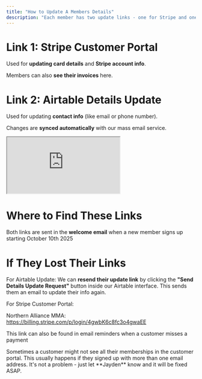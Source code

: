 ```yaml
---
title: "How to Update A Members Details"
description: "Each member has two update links - one for Stripe and one for Airtable."
---
```


# Link 1: Stripe Customer Portal

Used for **updating card details** and **Stripe account info**.

Members can also **see their invoices** here.

# Link 2: Airtable Details Update

Used for updating **contact info** (like email or phone number).

Changes are **synced automatically** with our mass email service.

<div
  style={{
    position: "relative",
    width: "100%",
    paddingBottom: "56.25%", // 16:9 aspect ratio (9/16 = 0.5625)
    borderRadius: "12px",
    overflow: "hidden",
  }}
>
  <iframe
    src="https://scribehow.com/embed/Create_a_Subscription_for_a_Customer_in_Stripe__N5KSwqvHQqJniplPVjAheDw?removeLogo=true"
    allow="fullscreen"
    style={{
      position: "absolute",
      top: 0,
      left: 0,
      width: "100%",
      height: "100%",
      border: 0,
      borderRadius: "12px",
    }}
  ></iframe>
</div>

# Where to Find These Links

Both links are sent in the **welcome email** when a new member signs up starting October 10th 2025

# If They Lost Their Links

For Airtable Update: We can **resend their update link** by clicking the **"Send Details Update Request"** button inside our Airtable interface. This sends them an email to update their info again.

For Stripe Customer Portal:

Northern Alliance MMA: https://billing.stripe.com/p/login/4gwbK6c8fc3o4gwaEE

This link can also be found in email reminders when a customer misses a payment

<Tip>
  Sometimes a customer might not see all their memberships in the customer portal. This usually happens if they signed up with more than one email address. It's not a problem - just let **Jayden** know and it will be fixed ASAP.
</Tip>